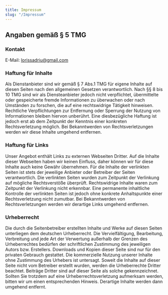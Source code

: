 ```yaml
---
title: Impressum
slug: "/Impressum"
---
```


## Angaben gemäß § 5 TMG


### Kontakt

E-Mail: lorissadriu@gmail.com

### Haftung für Inhalte

Als Dienstanbieter sind wir gemäß § 7 Abs.1 TMG für eigene Inhalte auf diesen Seiten nach den allgemeinen Gesetzen verantwortlich. Nach §§ 8 bis 10 TMG sind wir als Diensteanbieter jedoch nicht verpflichtet, übermittelte oder gespeicherte fremde Informationen zu überwachen oder nach Umständen zu forschen, die auf eine rechtswidrige Tätigkeit hinweisen. Rechtliche Verpflichtungen zur Entfernung oder Sperrung der Nutzung von Informationen bleiben hiervon unberührt. Eine diesbezügliche Haftung ist jedoch erst ab dem Zeitpunkt der Kenntnis einer konkreten Rechtsverletzung möglich. Bei Bekanntwerden von Rechtsverletzungen werden wir diese Inhalte umgehend entfernen.

### Haftung für Links

Unser Angebot enthält Links zu externen Webseiten Dritter. Auf die Inhalte dieser Webseiten haben wir keinen Einfluss, daher können wir für diese Inhalte auch keine Gewähr übernehmen. Für die Inhalte der verlinkten Seiten ist stets der jeweilige Anbieter oder Betreiber der Seiten verantwortlich.
Die verlinkten Seiten wurden zum Zeitpunkt der Verlinkung auf mögliche Rechtsverstöße überprüft. Rechtswidrige Inhalte waren zum Zeitpunkt der Verlinkung nicht erkennbar. Eine permanente inhaltliche Kontrolle der verlinkten Seiten ist jedoch ohne konkrete Anhaltspunkte einer Rechtsverletzung nicht zumutbar. Bei Bekanntwerden von Rechtsverletzungen werden wir derartige Links umgehend entfernen.

### Urheberrecht

Die durch die Seitenbetreiber erstellten Inhalte und Werke auf diesen Seiten unterliegen dem deutschen Urheberrecht. Die Vervielfältigung, Bearbeitung, Verbreitung und jede Art der Verwertung außerhalb der Grenzen des Urheberrechtes bedürfen der schriftlichen Zustimmung des jeweiligen Autors bzw. Erstellers. Downloads und Kopien dieser Seite sind nur für den privaten Gebrauch gestattet. Die kommerzielle Nutzung unserer Inhalte ohne Zustimmung des Urhebers ist untersagt.
Soweit die Inhalte auf dieser Seite nicht vom Betreiber erstellt wurden, werden die Urheberrechte Dritter beachtet. Beiträge Dritter sind auf dieser Seite als solche gekennzeichnet. Sollten Sie trotzdem auf eine Urheberrechtsverletzung aufmerksam werden, bitten wir um einen entsprechenden Hinweis. Derartige Inhalte werden dann umgehend entfernt.